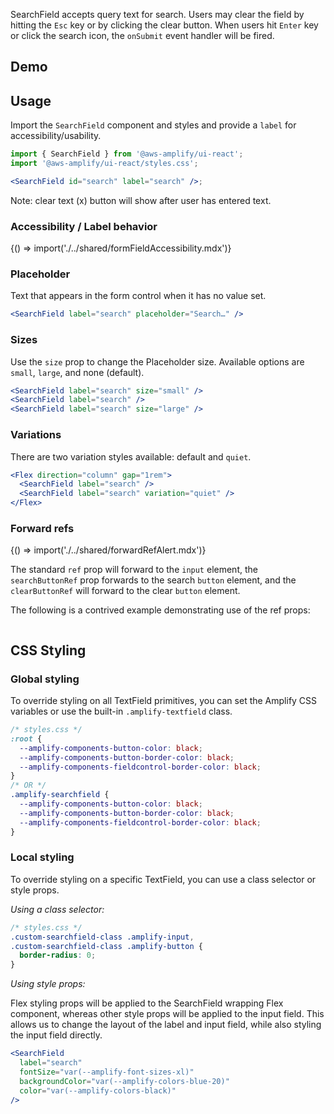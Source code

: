 

SearchField accepts query text for search. Users may clear the field by hitting the `Esc` key or by clicking the
clear button. When users hit `Enter` key or click the search icon, the `onSubmit` event handler will be fired.

## Demo

<SearchFieldDemo />

## Usage

Import the `SearchField` component and styles and provide a `label` for accessibility/usability.

```jsx
import { SearchField } from '@aws-amplify/ui-react';
import '@aws-amplify/ui-react/styles.css';

<SearchField id="search" label="search" />;
```

<Example>
  <SearchField id="search" label="search" />
</Example>

Note: clear text (x) button will show after user has entered text.

### Accessibility / Label behavior

<Fragment>{() => import('./../shared/formFieldAccessibility.mdx')}</Fragment>

### Placeholder

Text that appears in the form control when it has no value set.

```jsx
<SearchField label="search" placeholder="Search…" />
```

<SearchField label="search" placeholder="Search…" />

### Sizes

Use the `size` prop to change the Placeholder size. Available options are `small`, `large`, and none (default).

```jsx
<SearchField label="search" size="small" />
<SearchField label="search" />
<SearchField label="search" size="large" />
```

<Example>
  <Flex direction="column">
    <SearchField label="search" size="small" />
    <SearchField label="search" />
    <SearchField label="search" size="large" />
  </Flex>
</Example>

### Variations

There are two variation styles available: default and `quiet`.

```jsx
<Flex direction="column" gap="1rem">
  <SearchField label="search" />
  <SearchField label="search" variation="quiet" />
</Flex>
```

<Example>
  <Flex direction="column" gap="1rem">
    <SearchField label="search" />
    <SearchField label="search" variation="quiet" />
  </Flex>
</Example>

### Forward refs

<Fragment>{() => import('./../shared/forwardRefAlert.mdx')}</Fragment>

The standard `ref` prop will forward to the `input` element, the `searchButtonRef` prop forwards to the search `button` element, and the `clearButtonRef` will forward to the clear `button` element.

The following is a contrived example demonstrating use of the ref props:

<Example>
  <RefExample />
<ExampleCode>

```tsx file=./examples/refs.tsx

```

</ExampleCode>
</Example>

## CSS Styling

### Global styling

To override styling on all TextField primitives, you can set the Amplify CSS variables or use the built-in `.amplify-textfield` class.

```css
/* styles.css */
:root {
  --amplify-components-button-color: black;
  --amplify-components-button-border-color: black;
  --amplify-components-fieldcontrol-border-color: black;
}
/* OR */
.amplify-searchfield {
  --amplify-components-button-color: black;
  --amplify-components-button-border-color: black;
  --amplify-components-fieldcontrol-border-color: black;
}
```

<Example>
  <SearchField
    label="Globally styled search field"
    className="globally-styled-searchfield"
  />
</Example>

### Local styling

To override styling on a specific TextField, you can use a class selector or style props.

_Using a class selector:_

```css
/* styles.css */
.custom-searchfield-class .amplify-input,
.custom-searchfield-class .amplify-button {
  border-radius: 0;
}
```

<Example>
  <SearchField
    className="custom-searchfield-class"
    label="Square password field"
  />
</Example>

_Using style props:_

Flex styling props will be applied to the SearchField wrapping Flex component, whereas other style props will be applied to the input field. This allows us to change the layout of the label and input field, while also styling the input field directly.

```jsx
<SearchField
  label="search"
  fontSize="var(--amplify-font-sizes-xl)"
  backgroundColor="var(--amplify-colors-blue-20)"
  color="var(--amplify-colors-black)"
/>
```

<Example>
  <SearchFieldStyledPropsExample />
</Example>
